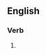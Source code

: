 {{also|brown-nosing}}

==English==

===Verb===
{{head|en|present participle}}

# {{present participle of|brownnose|lang=en|nocat=1}}